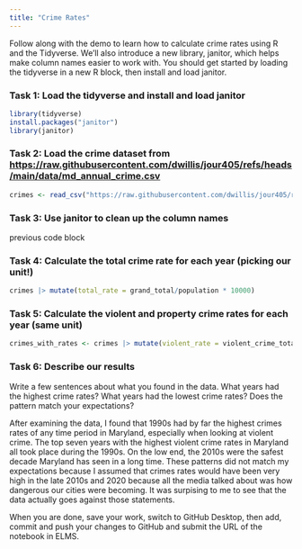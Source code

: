 ```yaml
---
title: "Crime Rates"
---
```


Follow along with the demo to learn how to calculate crime rates using R and the Tidyverse. We'll also introduce a new library, janitor, which helps make column names easier to work with. You should get started by loading the tidyverse in a new R block, then install and load janitor.

### Task 1: Load the tidyverse and install and load janitor

```r
library(tidyverse)
install.packages("janitor")
library(janitor)
```

### Task 2: Load the crime dataset from <https://raw.githubusercontent.com/dwillis/jour405/refs/heads/main/data/md_annual_crime.csv>

```r
crimes <- read_csv("https://raw.githubusercontent.com/dwillis/jour405/refs/heads/main/data/md_annual_crime.csv") |> clean_names()
```

### Task 3: Use janitor to clean up the column names

previous code block

### Task 4: Calculate the total crime rate for each year (picking our unit!)

```r
crimes |> mutate(total_rate = grand_total/population * 10000)
```

### Task 5: Calculate the violent and property crime rates for each year (same unit)

```r
crimes_with_rates <- crimes |> mutate(violent_rate = violent_crime_total/population * 10000, property_rate = property_crime_total/population * 10000)
```


### Task 6: Describe our results

Write a few sentences about what you found in the data. What years had the highest crime rates? What years had the lowest crime rates? Does the pattern match your expectations?

After examining the data, I found that 1990s had by far the highest crimes rates of any time period in Maryland, especially when looking at violent crime. The top seven years with the highest violent crime rates in Maryland all took place during the 1990s. On the low end, the 2010s were the safest decade Maryland has seen in a long time. These patterns did not match my expectations because I assumed that crimes rates would have been very high in the late 2010s and 2020 because all the media talked about was how dangerous our cities were becoming. It was surpising to me to see that the data actually goes against those statements.

When you are done, save your work, switch to GitHub Desktop, then add, commit and push your changes to GitHub and submit the URL of the notebook in ELMS.

